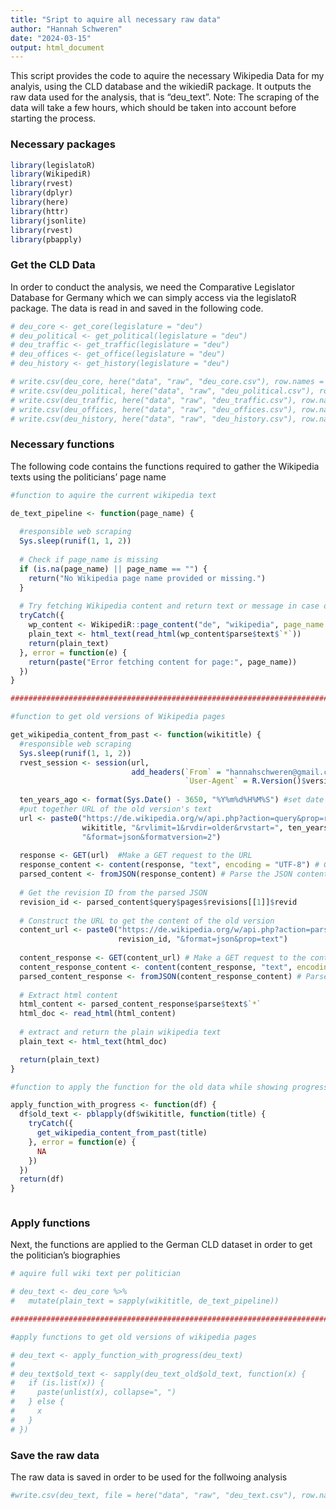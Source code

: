 ```yaml
---
title: "Sript to aquire all necessary raw data"
author: "Hannah Schweren"
date: "2024-03-15"
output: html_document
---
```


This script provides the code to aquire the necessary Wikipedia Data for my analyis, using the CLD database and the wikiediR package. It outputs the raw data used for the analysis, that is "deu_text". Note: The scraping of the data will take a few hours, which should be taken into account before starting the process.

### Necessary packages
```r
library(legislatoR)
library(WikipediR)
library(rvest)
library(dplyr)
library(here)
library(httr)
library(jsonlite)
library(rvest)
library(pbapply)
```

### Get the CLD Data


In order to conduct the analysis, we need the Comparative Legislator Database for Germany which we can simply access via the legislatoR package. The data is read in and saved in the following code.
```r
# deu_core <- get_core(legislature = "deu")
# deu_political <- get_political(legislature = "deu")
# deu_traffic <- get_traffic(legislature = "deu")
# deu_offices <- get_office(legislature = "deu")
# deu_history <- get_history(legislature = "deu")

# write.csv(deu_core, here("data", "raw", "deu_core.csv"), row.names = FALSE)
# write.csv(deu_political, here("data", "raw", "deu_political.csv"), row.names = FALSE)
# write.csv(deu_traffic, here("data", "raw", "deu_traffic.csv"), row.names = FALSE)
# write.csv(deu_offices, here("data", "raw", "deu_offices.csv"), row.names = FALSE)
# write.csv(deu_history, here("data", "raw", "deu_history.csv"), row.names = FALSE)

```


### Necessary functions

The following code contains the functions required to gather the Wikipedia texts using the politicians' page name
```r

#function to aquire the current wikipedia text

de_text_pipeline <- function(page_name) {
  
  #responsible web scraping
  Sys.sleep(runif(1, 1, 2))
  
  # Check if page_name is missing
  if (is.na(page_name) || page_name == "") {
    return("No Wikipedia page name provided or missing.")
  }
  
  # Try fetching Wikipedia content and return text or message in case of errors
  tryCatch({
    wp_content <- WikipediR::page_content("de", "wikipedia", page_name = page_name)
    plain_text <- html_text(read_html(wp_content$parse$text$`*`))
    return(plain_text)
  }, error = function(e) {
    return(paste("Error fetching content for page:", page_name))
  })
}

##########################################################################################################

#function to get old versions of Wikipedia pages

get_wikipedia_content_from_past <- function(wikititle) {
  #responsible web scraping
  Sys.sleep(runif(1, 1, 2))
  rvest_session <- session(url, 
                           add_headers(`From` = "hannahschweren@gmail.com", 
                                       `User-Agent` = R.Version()$version.string))
  
  ten_years_ago <- format(Sys.Date() - 3650, "%Y%m%d%H%M%S") #set date of 10 years ago
  #put together URL of the old version's text
  url <- paste0("https://de.wikipedia.org/w/api.php?action=query&prop=revisions&titles=", 
                wikititle, "&rvlimit=1&rvdir=older&rvstart=", ten_years_ago, 
                "&format=json&formatversion=2")
  
  response <- GET(url)  #Make a GET request to the URL
  response_content <- content(response, "text", encoding = "UTF-8") # Get the content of the response
  parsed_content <- fromJSON(response_content) # Parse the JSON content
  
  # Get the revision ID from the parsed JSON
  revision_id <- parsed_content$query$pages$revisions[[1]]$revid
  
  # Construct the URL to get the content of the old version
  content_url <- paste0("https://de.wikipedia.org/w/api.php?action=parse&oldid=", 
                        revision_id, "&format=json&prop=text")
  
  content_response <- GET(content_url) # Make a GET request to the content URL
  content_response_content <- content(content_response, "text", encoding = "UTF-8") # Get the content
  parsed_content_response <- fromJSON(content_response_content) # Parse the JSON content
  
  # Extract html content
  html_content <- parsed_content_response$parse$text$`*`
  html_doc <- read_html(html_content)
  
  # extract and return the plain wikipedia text
  plain_text <- html_text(html_doc)

  return(plain_text)
}

#function to apply the function for the old data while showing progress

apply_function_with_progress <- function(df) {
  df$old_text <- pblapply(df$wikititle, function(title) {
    tryCatch({
      get_wikipedia_content_from_past(title)
    }, error = function(e) {
      NA  
    })
  })
  return(df)
}



```


### Apply functions
Next, the functions are applied to the German CLD dataset in order to get the politician's biographies 
```r

# aquire full wiki text per politician

# deu_text <- deu_core %>%
#   mutate(plain_text = sapply(wikititle, de_text_pipeline))

###################################################################################################################

#apply functions to get old versions of wikipedia pages

# deu_text <- apply_function_with_progress(deu_text)
# 
# deu_text$old_text <- sapply(deu_text_old$old_text, function(x) {
#   if (is.list(x)) {
#     paste(unlist(x), collapse=", ")
#   } else {
#     x
#   }
# })

```




### Save the raw data

The raw data is saved in order to be used for the follwoing analysis
```r
#write.csv(deu_text, file = here("data", "raw", "deu_text.csv"), row.names = FALSE)

```



